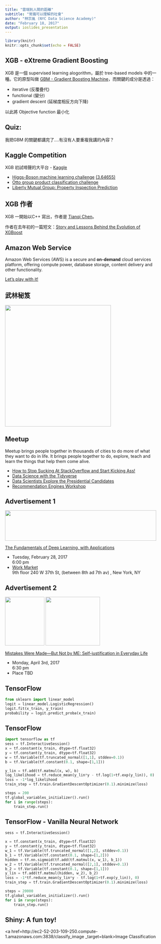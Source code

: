 ```yaml
---
title: "雲端到人間的距離"
subtitle: "常識可以理解的社會"
author: "林宗胤 (NYC Data Science Academy)"
date: "February 18, 2017"
output: ioslides_presentation
---
```




```r
library(knitr)
knitr::opts_chunk$set(echo = FALSE)
```

## XGB - eXtreme Gradient Boosting

XGB 是一個 supervised learning alogorithm，屬於 tree-based models 中的一種。它的原型叫做 <a href = https://en.wikipedia.org/wiki/Gradient_boosting#cite_note-MasonBaxterBartlettFrean1999a-4>GBM - Gradient Boosting Machine</a>，而關鍵的成分是透過：

- iterative (反覆疊代)
- functional (變分)
- gradient descent (延梯度相反方向下降)

以此將 Objective function 最小化

<!--- <a href=http://www.google.com>link</a>
- <img src=https://raw.githubusercontent.com/LukeLinEx/LukeLinEx.github.io/master/auto_pic/demo_1.png width=600 height=500> -->

## Quiz:

我把GBM 的關鍵都講完了....有沒有人要重複我講的內容？

## Kaggle Competition

XGB 初試啼聲的大平台 - <a href=https://www.kaggle.com/competitions>Kaggle</a>

- <a href=https://www.kaggle.com/c/higgs-boson>Higgs-Boson machine learning challenge</a> <a href=https://www.kaggle.com/c/higgs-boson/leaderboard>(3.64655)</a>
- <a href=https://www.kaggle.com/c/otto-group-product-classification-challenge>Otto group product classification challenge</a>
- <a href=https://www.kaggle.com/c/liberty-mutual-group-property-inspection-prediction>Liberty Mutual Group: Property Inspection Prediction</a>


## XGB 作者

XGB 一開始以C++ 寫出，作者是 <a href=http://homes.cs.washington.edu/~tqchen/>Tianqi Chen</a>。

作者在去年初的一篇短文：<a href = http://homes.cs.washington.edu/~tqchen/2016/03/10/story-and-lessons-behind-the-evolution-of-xgboost.html>Story and Lessons Behind the Evolution of XGBoost</a>

## Amazon Web Service

Amazon Web Services (AWS) is a secure and **on-demand** cloud services platform, offering compute power, database storage, content delivery and other functionality. 

<a href = https://aws.amazon.com/>Let's play with it!</a>

## 武林秘笈

<img src=http://i.imgur.com/SZPjHwz.jpg height=400 width=350>

## Meetup
Meetup brings people together in thousands of cities to do more of what they want to do in life. It brings people together to do, explore, teach and learn the things that help them come alive.

- <a href=https://www.meetup.com/nyhackr/events/234123730/>How to Stop Sucking At StackOverflow and Start Kicking Ass!</a>
- <a href=https://www.meetup.com/nyhackr/events/233537799/>Data Science with the Tidyverse</a>
- <a href=https://www.meetup.com/nyhackr/events/234942204/>Data Scientists Explore the Presidential Candidates</a>
- <a href=https://www.meetup.com/NYC-Women-in-Machine-Learning-Data-Science/events/234863804/>Recommendation Engines Workshop</a>

## Advertisement 1
<img src=http://1igaehqpcfb4b1vld289xcnk.wpengine.netdna-cdn.com/wp-content/uploads/2015/06/Untitled-1.png height=100 width=500>

<a href=https://www.meetup.com/NYC-Open-Data/events/237612858/>The Fundamentals of Deep Learning, with Applications</a>

- Tuesday, February 28, 2017<br>6:00 pm
- <a href=https://goo.gl/maps/g9sdX1gaDtj>Work Market</a><br>9th floor 240 W 37th St, (between 8th ad 7th av) , New York, NY

## Advertisement 2
<img src=https://a248.e.akamai.net/secure.meetupstatic.com/photos/member/d/5/c/5/member_264294725.jpeg height=160 width=130>
<img src=https://a248.e.akamai.net/secure.meetupstatic.com/photos/member/1/d/f/6/member_254287670.jpeg height=160 width=180>

<a href=https://www.meetup.com/The-NYC-Data-Skeptics-Meetup/events/237698860/>Mistakes Were Made—But Not by ME: Self-justification in Everyday Life</a>

- Monday, April 3rd, 2017<br>6:30 pm
- Place TBD

## TensorFlow

```python
from sklearn import linear_model
logit = linear_model.LogisticRegression()
logit.fit(x_train, y_train)
probability = logit.predict_proba(x_train)
```

## TensorFlow

```python
import tensorflow as tf
sess = tf.InteractiveSession()
x = tf.constant(x_train, dtype=tf.float32)
y = tf.constant(y_train, dtype=tf.float32)
w = tf.Variable(tf.truncated_normal([1,1], stddev=0.1))
b = tf.Variable(tf.constant(0.1, shape=[1,1]))

y_lin = tf.add(tf.matmul(x, w), b)
log_likelihood = tf.reduce_mean(y_lin*y - tf.log(1+tf.exp(y_lin)), 0)
loss = -1*log_likelihood
train_step = tf.train.GradientDescentOptimizer(0.1).minimize(loss)

steps = 200
tf.global_variables_initializer().run()
for i in range(steps):
    train_step.run()
```

## TensorFlow - Vanilla Neural Network
```python
sess = tf.InteractiveSession()

x = tf.constant(x_train, dtype=tf.float32)
y = tf.constant(y_train, dtype=tf.float32)
w_1 = tf.Variable(tf.truncated_normal([1,2], stddev=0.1))
b_1 = tf.Variable(tf.constant(0.1, shape=[1,2]))
hidden = tf.nn.sigmoid(tf.add(tf.matmul(x, w_1), b_1))
w_2 = tf.Variable(tf.truncated_normal([2,1], stddev=0.1))
b_2 = tf.Variable(tf.constant(0.1, shape=[1,1]))
y_lin = tf.add(tf.matmul(hidden, w_2), b_2)
loss = -1*tf.reduce_mean(y_lin*y - tf.log(1+tf.exp(y_lin)), 0)
train_step = tf.train.GradientDescentOptimizer(0.1).minimize(loss)

steps = 20000
tf.global_variables_initializer().run()
for i in range(steps):
    train_step.run()
```

## Shiny: A fun toy!

<a href=http://ec2-52-203-109-250.compute-1.amazonaws.com:3838/classify_image _target=blank>Image Classification</a>